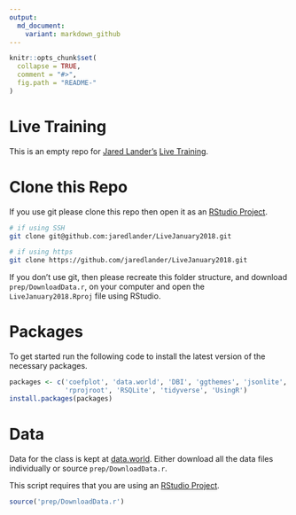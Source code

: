 ```yaml
---
output:
  md_document:
    variant: markdown_github
---
```


<!-- README.md is generated from README.Rmd. Please edit that file -->

```r
knitr::opts_chunk$set(
  collapse = TRUE,
  comment = "#>",
  fig.path = "README-"
)
```

# Live Training

This is an empty repo for [Jared Lander's](https://www.jaredlander.com) [Live Training](https://www.safaribooksonline.com/live-training/courses/beginning-r-programming/0636920140665/).

# Clone this Repo

If you use git please clone this repo then open it as an [RStudio Project](https://support.rstudio.com/hc/en-us/articles/200526207-Using-Projects).

```sh
# if using SSH
git clone git@github.com:jaredlander/LiveJanuary2018.git

# if using https
git clone https://github.com/jaredlander/LiveJanuary2018.git
```

If you don't use git, then please recreate this folder structure, and download `prep/DownloadData.r`, on your computer and open the `LiveJanuary2018.Rproj` file using RStudio.

# Packages

To get started run the following code to install the latest version of the necessary packages.

```r
packages <- c('coefplot', 'data.world', 'DBI', 'ggthemes', 'jsonlite', 
              'rprojroot', 'RSQLite', 'tidyverse', 'UsingR')
install.packages(packages)
```

# Data

Data for the class is kept at [data.world](https://data.world/landeranalytics/training). Either download all the data files individually or source `prep/DownloadData.r`.

This script requires that you are using an [RStudio Project](https://support.rstudio.com/hc/en-us/articles/200526207-Using-Projects).

```r
source('prep/DownloadData.r')
```

